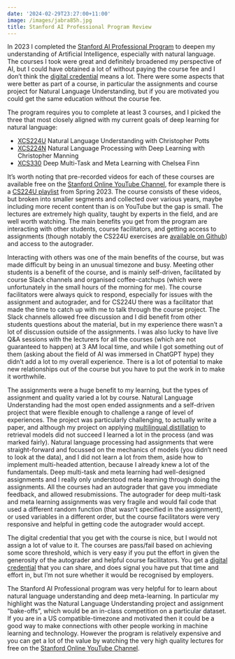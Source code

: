 ```yaml
---
date: '2024-02-29T23:27:00+11:00'
image: /images/jabra85h.jpg
title: Stanford AI Professional Program Review
---
```


In 2023 I completed the [Stanford AI Professional Program](https://online.stanford.edu/programs/artificial-intelligence-professional-program) to deepen my understanding of Artificial Intelligence, especially with natural language.
The courses I took were great and definitely broadened my perspective of AI, but I could have obtained a lot of without paying the course fee and I don't think the [digital credential](https://online.stanford.edu/digital-credential) means a lot.
There were some aspects that were better as part of a course, in particular the assignments and course project for Natural Language Understanding, but if you are motivated you could get the same education without the course fee.

The program requires you to complete at least 3 courses, and I picked the three that most closely aligned with my current goals of deep learning for natural language:

* [XCS224U](https://online.stanford.edu/courses/xcs224u-natural-language-understanding) Natural Language Understanding with Christopher Potts
* [XCS224N](https://online.stanford.edu/courses/xcs224n-natural-language-processing-deep-learning) Natural Language Processing with Deep Learning with Christopher Manning
* [XCS330](https://online.stanford.edu/courses/xcs330-deep-multi-task-and-meta-learning) Deep Multi-Task and Meta Learning with Chelsea Finn

It's worth noting that pre-recorded videos for each of these courses are available free on the [Stanford Online YouTube Channel](https://www.youtube.com/@stanfordonline/playlists), for example there is a [CS224U playlist](https://www.youtube.com/watch?v=K_Dh0Sxujuc&list=PLoROMvodv4rOwvldxftJTmoR3kRcWkJBp) from Spring 2023.
The course consists of these videos, but broken into smaller segments and collected over various years, maybe including more recent content than is on YouTube but the gap is small.
The lectures are extremely high quality, taught by experts in the field, and are well worth watching.
The main benefits you get from the program are interacting with other students, course facilitators, and getting access to assignments (though notably the CS224U exercises are [available on Github](https://github.com/cgpotts/cs224u/)) and access to the autograder.

Interacting with others was one of the main benefits of the course, but was made difficult by being in an unusual timezone and busy.
Meeting other students is a benefit of the course, and is mainly self-driven, facilitated by course Slack channels and organised coffee-catchups (which were unfortunately in the small hours of the morning for me).
The course facilitators were always quick to respond, especially for issues with the assignment and autograder, and for CS224U there was a facilitator that made the time to catch up with me to talk through the course project.
The Slack channels allowed free discussion and I did benefit from other students questions about the material, but in my experience there wasn't a lot of discussion outside of the assignments.
I was also lucky to have live Q&A sessions with the lecturers for all the courses (which are not guaranteed to happen) at 3 AM local time, and while I got something out of them (asking about the field of AI was immersed in ChatGPT hype) they didn't add a lot to my overall experience.
There is a lot of potential to make new relationships out of the course but you have to put the work in to make it worthwhile.

The assignments were a huge benefit to my learning, but the types of assignment and quality varied a lot by course.
Natural Language Understanding had the most open ended assignments and a self-driven project that were flexible enough to challenge a range of level of experiences.
The project was particularly challenging, to actually write a paper, and although my project on applying [multilingual distillation](https://arxiv.org/abs/2004.09813) to retrieval models did not succeed I learned a lot in the process (and was marked fairly).
Natural language processing had assignments that were straight-forward and focussed on the mechanics of models (you didn't need to look at the data), and I did not learn a lot from them, aside how to implement multi-headed attention, because I already knew a lot of the fundamentals.
Deep multi-task and meta learning had well-designed assignments and I really only understood meta learning through doing the assignments.
All the courses had an autograder that gave you immediate feedback, and allowed resubmissions.
The autograder for deep multi-task and meta learning assignments was very fragile and would fail code that used a different random function (that wasn't specified in the assignment), or used variables in a different order, but the course facilitators were very responsive and helpful in getting code the autograder would accept.

The digital credential that you get with the course is nice, but I would not assign a lot of value to it.
The courses are pass/fail based on achieving some score threshold, which is very easy if you put the effort in given the generosity of the autograder and helpful course facilitators.
You get a [digital credential](https://online.stanford.edu/digital-credential) that you can share, and does signal you have put that time and effort in, but I'm not sure whether it would be recognised by employers.

The Stanford AI Professional program was very helpful for to learn about natural language understanding and deep meta-learning.
In particular my highlight was the Natural Language Understanding project and assignment "bake-offs", which would be an in-class competition on a particular dataset.
If you are in a US compatible-timezone and motivated then it could be a good way to make connections with other people working in machine learning and technology.
However the program is relatively expensive and you can get a lot of the value by watching the very high quality lectures for free on the [Stanford Online YouTube Channel](https://www.youtube.com/@stanfordonline/playlists).
